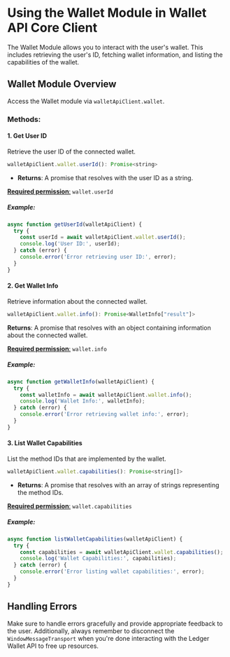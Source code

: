 # Using the Wallet Module in Wallet API Core Client

The Wallet Module allows you to interact with the user's wallet. This includes retrieving the user's ID, fetching wallet information, and listing the capabilities of the wallet.

## Wallet Module Overview

Access the Wallet module via `walletApiClient.wallet`.

### Methods:

#### 1. Get User ID

Retrieve the user ID of the connected wallet.

```javascript
walletApiClient.wallet.userId(): Promise<string>
```

- **Returns**: A promise that resolves with the user ID as a string.

[**Required permission**:](https://developers.ledger.com/docs/discover/wallet-api/appendix/manifest#permissions)
  `wallet.userId`

##### Example:

```javascript
async function getUserId(walletApiClient) {
  try {
    const userId = await walletApiClient.wallet.userId();
    console.log('User ID:', userId);
  } catch (error) {
    console.error('Error retrieving user ID:', error);
  }
}
```

#### 2. Get Wallet Info

Retrieve information about the connected wallet.

```javascript
walletApiClient.wallet.info(): Promise<WalletInfo["result"]>
```

**Returns**: A promise that resolves with an object containing information about the connected wallet.

[**Required permission**:](https://developers.ledger.com/docs/discover/wallet-api/appendix/manifest#permissions)
  `wallet.info`

##### Example:

```javascript
async function getWalletInfo(walletApiClient) {
  try {
    const walletInfo = await walletApiClient.wallet.info();
    console.log('Wallet Info:', walletInfo);
  } catch (error) {
    console.error('Error retrieving wallet info:', error);
  }
}
```

#### 3. List Wallet Capabilities

List the method IDs that are implemented by the wallet.

```javascript
walletApiClient.wallet.capabilities(): Promise<string[]>
```

- **Returns**: A promise that resolves with an array of strings representing the method IDs.

[**Required permission**:](https://developers.ledger.com/docs/discover/wallet-api/appendix/manifest#permissions)
  `wallet.capabilities`

##### Example:

```javascript
async function listWalletCapabilities(walletApiClient) {
  try {
    const capabilities = await walletApiClient.wallet.capabilities();
    console.log('Wallet Capabilities:', capabilities);
  } catch (error) {
    console.error('Error listing wallet capabilities:', error);
  }
}
```

## Handling Errors

Make sure to handle errors gracefully and provide appropriate feedback to the user. Additionally, always remember to disconnect the `WindowMessageTransport` when you're done interacting with the Ledger Wallet API to free up resources.